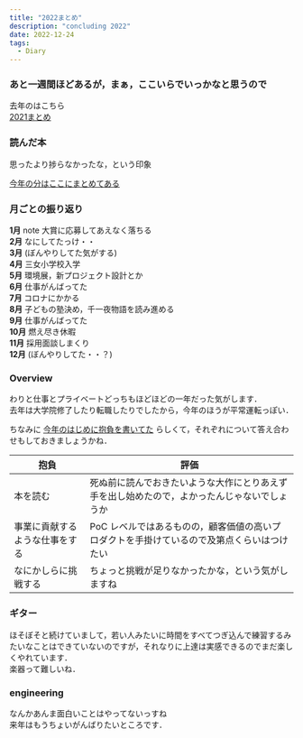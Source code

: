 ```yaml
---
title: "2022まとめ"
description: "concluding 2022"
date: 2022-12-24
tags:
  - Diary
---
```


### あと一週間ほどあるが，まぁ，ここいらでいっかなと思うので

去年のはこちら  
[2021まとめ](/2021まとめ)

### 読んだ本

思ったより捗らなかったな，という印象

[今年の分はここにまとめてある](/読書ログ)


### 月ごとの振り返り

**1月** note 大賞に応募してあえなく落ちる  
**2月** なにしてたっけ・・  
**3月** (ぼんやりしてた気がする)  
**4月** 三女小学校入学  
**5月** 環境展，新プロジェクト設計とか  
**6月** 仕事がんばってた  
**7月** コロナにかかる  
**8月** 子どもの塾決め，千一夜物語を読み進める  
**9月** 仕事がんばってた  
**10月** 燃え尽き休暇  
**11月** 採用面談しまくり  
**12月** (ぼんやりしてた・・？)  


### Overview

わりと仕事とプライベートどっちもほどほどの一年だった気がします．  
去年は大学院修了したり転職したりでしたから，今年のほうが平常運転っぽい．

ちなみに [今年のはじめに抱負を書いてた](/2022-年にやること) らしくて，それぞれについて答え合わせもしておきましょうかね．

|抱負|評価|
|--|--|
|本を読む|死ぬ前に読んでおきたいような大作にとりあえず手を出し始めたので，よかったんじゃないでしょうか|
|事業に貢献するような仕事をする|PoC レベルではあるものの，顧客価値の高いプロダクトを手掛けているので及第点くらいはつけたい|
|なにかしらに挑戦する|ちょっと挑戦が足りなかったかな，という気がしますね|


### ギター

ほそぼそと続けていまして，若い人みたいに時間をすべてつぎ込んで練習するみたいなことはできていないのですが，それなりに上達は実感できるのでまだ楽しくやれています．  
楽器って難しいね．


### engineering

なんかあんま面白いことはやってないっすね  
来年はもうちょいがんばりたいところです．

